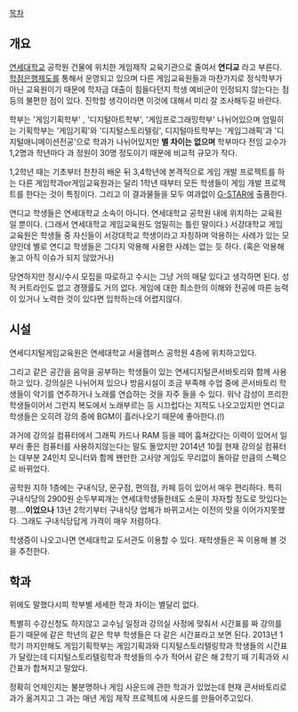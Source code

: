 [[목차]]
== 개요 ==

[[연세대학교]] 공학원 건물에 위치한 게임제작 교육기관으로 줄여서 '''연디교''' 라고 부른다.
[[학점은행제도]]를 통해서 운영되고 있으며 다른 게임교육원들과 마찬가지로 정식학부가 아닌 교육원이기 때문에 학자금 대출이 힘들다던지 학생 예비군이 인정되지 않는다는 점 등의 불편한 점이 있다. 진학할 생각이라면 이것에 대해서 미리 잘 조사해두길 바란다.

학부는 '게임기획학부' , '디지털아트학부', '게임프로그래밍학부' 나뉘어있으며 엄밀히는 기획학부는 '게임기획'와 '디지털스토리텔링', 디지털아트학부는 '게임그래픽'과 '디지털애니메이션전공'으로 학과가 나뉘어있지만 '''별 차이는 없으며''' 학부마다 전임 교수가 1,2명과 학년마다 과 정원이 30명 정도이기 때문에 비교적 규모가 작다.

1,2학년 때는 기초부터 찬찬히 배운 뒤 3,4학년에 본격적으로 게임 개발 프로젝트를 하는 다른 게임학과or게임교육원과는 달리 1학년 때부터 모든 학생들이 게임 개발 프로젝트를 한다는 것이 특징이다. 그리고 이 결과물들을 모두 여과없이 [[G-STAR]]에 출품한다.

연디교 학생들은 연세대학교 소속이 아니다. 연세대학교 공학원 내에 위치하는 교육원 일 뿐이다. (그래서 연세대학교 게임교육원도 엄밀히는 틀린 말이다.) 서강대학교 게임교육원은 학생들 중 자신들이 서강대학교 학생이라고 자칭하며 악용하는 사례가 있는 모양인데 별로 연디교 학생들은 그다지 악용해 사용한 사례는 없는 듯 하다. (혹은 악용해놓고 아직 이슈가 되지 않았거나)

당연하지만 정시/수시 모집을 따로하고 수시는 그냥 거의 매달 있다고 생각하면 된다. 성적 커트라인도 없고 경쟁률도 거의 없다. 게임에 대한 최소한의 이해와 전공에 따른 능력이 있거나 노력한 것이 있다면 입학하는데 어렵지않다.


== 시설 ==

연세디지털게임교육원은 연세대학교 서울캠퍼스 공학원 4층에 위치하고있다.

그리고 같은 공간을 음악을 공부하는 학생들이 있는 연세디지털콘서바토리와 함께 사용하고 있다. 강의실은 나뉘어져 있으나 방음시설이 조금 부족해 수업 중에 콘서바토리 학생들이 악기를 연주하거나 노래를 연습하는 것을 자주 들을 수 있다. 워낙 감성이 프리한 학생들이어서 그런지 복도에서 노래부르는 등 시끄럽다는 지적도 나오고있지만 연디교 학생들은 오히려 강의 중에 BGM이 흘러나오기 때문에 좋아한다.(!)

과거에 강의실 컴퓨터에서 그래픽 카드나 RAM 등을 떼어 훔쳐갔다는 이력이 있어서 일부러 좋은 컴퓨터를 사용하지않는다는 말도 돌았지만 2014년 10월 현재 강의실 컴퓨터는 대부분 24인치 모니터와 함께 왠만한 고사양 게임도 무리없이 돌아갈 만큼의 스펙으로 바뀌었다.

공학원 지하 1층에는 구내식당, 문구점, 편의점, 카페 등이 있어서 매우 편리하다. 특히 구내식당의 2900원 순두부찌개는 연세대학생들한테도 소문이 자자할 정도로 맛있다는 평....'''이었으나''' 13년 2학기부터 구내식당 업체가 바뀌고서는 이전의 맛을 이어가지못했다. 그래도 구내식당답게 가격이 매우 저렴하다.

학생증이 나오고나면 연세대학교 도서관도 이용할 수 있다. 재학생들은 꼭 이용해 볼 것을 추천한다.

== 학과 ==

위에도 말했다시피 학부별 세세한 학과 차이는 별달리 없다.

특별히 수강신청도 하지않고 교수님 일정과 강의실 사정에 맞춰서 시간표를 짜 강의를 듣기 때문에 같은 학년의 같은 학부 학생들은 다 같은 시간표라고 보면 된다. 2013년 1학기 까지만해도 게임기획학부는 게임기획과와 디지털스토리텔링학과 학생들의 시간표가 달랐는데 디지털스토리텔링학과 학생들의 수가 적어서 같은 해 2학기 때 기획과와 시간표가 합쳐지고 말았다.

정확히 언제인지는 불분명하나 게임 사운드에 관한 학과가 있었는데 현재 콘서바토리로 과가 옮겨지고 그 과는 매년 게임 제작 프로젝트에 사운드를 만들어주고있다.
